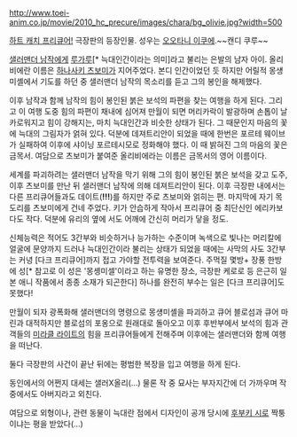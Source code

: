 http://www.toei-anim.co.jp/movie/2010_hc_precure/images/chara/bg_olivie.jpg?width=500

[[하트 캐치 프리큐어!]] 극장판의 등장인물. 성우는 [[오오타니 이쿠에]].~~캔디 쿠루~~
 
[[샐러맨더 남작]]에게 [[루가루]][* 늑대인간이라는 의미]라고 불리는 은발의 남자 아이. 올리비에란 이름은 [[하나사키 츠보미]]가 지어주었다. 본디 인간이었던 듯 하지만 어릴적 몽섕미셸에서 기도를 하던 중 샐러맨더 남작의 목소리를 듣고 그의 봉인을 해제했다. 

이후 남작과 함께 남작의 힘이 봉인된 붉은 보석의 파편을 찾는 여행을 하게 된다. 그리고 이 여행 도중 힘의 파편이 채내에 심어져 만월이 되면 머리카락이 발광하며 손톱이 날카로워지고 힘이 강해지는, 마치 늑대인간과 비슷한 상태가 된다. 그 때문인지 마음의 꽃에 늑대의 그림자가 얽혀 있다. 덕분에 데져트리안이 되었을 때에 한번은 포르테 웨이브가 실패하여 이후에 샤이닝 포르테시모로 정화해야 했다. 이 때 밝혀진 그의 마음의 꽃은 금목서. 여담으로 츠보미가 붙여준 올리비에라는 이름은 금목서의 영어 이름이다. 

세계를 파괴하려는 샐러맨더 남작을 막기 위해 그의 힘이 봉인된 붉은 보석을 갖고 도주, 이후 츠보미를 만난 뒤 샐러맨더 남작에 의해 데져트리안이 된다. 이후 극장판 내에서는 다른 프리큐어들과도 데이트('''!!!''')를 하지만 주로 츠보미와 얽히는 편. 마지막에 자기 목도리를 츠보미에게 건네 주었다. 키가 안습하게 작아서 프리큐어 중 최단신인 에리카보다도 작다. 덕분에 유리의 옆에 서도 어깨에 간신히 머리가 닿을 정도. 

신체능력은 적어도 3간부와 비슷하거나 능가하는 수준이며 녹색으로 빛나는 머리칼에 얼굴에 문양까지 드러나 늑대인간이라 불리는 상태가 되었을 때에는 사막의 사도 3간부는 커녕 [다크 프리큐어]까지 접고 가야할 전투력을 보여준다. 주먹질 몇방+ 장풍 한방에 성[* 참고로 이 성은 '몽솅미셀'이라고 하는 유명한 장소, 극장판 케로로 등 은근히 일본 애니 작품에서 종종 소재가 되곤한다] 하나를 완전히 부수는 일은 [다크 프리큐어]도 못했다! 

만월이 되자 광폭화해 샐러맨더의 명령으로 몽섕미셸을 파괴하고 큐어 블로섬과 큐어 마린과 대적하지만 블로섬의 포옹으로 원래대로 돌아오고 이후 후반부에서 보석의 힘과 관객들의 [[미라클 라이트]]의 힘을 프리큐어들에게 전해주며 이후에는 샐러맨더와 함께 여행을 떠난다.

둘다 극장판의 사건이 끝난 뒤에는 평범한 복장을 입고 여행을 하게 된다. 

동인에서의 어쩐지 대세는 샐러X올리(...) 물론 작 중 묘사는 부자지간에 더 가까우며 작 중에서도 아버지라고 외친다.

여담으로 외형이나, 관련 동물이 늑대란 점에서 디자인이 공개 당시에 [[후부키 시로]] 짝퉁이냐는 평을 받았다(...)
